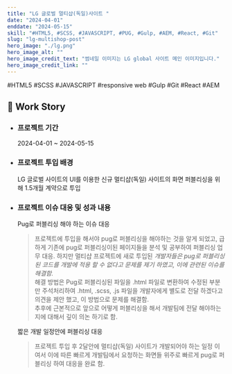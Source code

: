 ```yaml
---
title: "LG 글로벌 멀티샵(독일)사이트 "
date: "2024-04-01"
enddate: "2024-05-15"
skill: "#HTML5, #SCSS, #JAVASCRIPT, #PUG, #Gulp, #AEM, #React, #Git"
slug: "lg-multishop-post"
hero_image: "./lg.png"
hero_image_alt: ""
hero_image_credit_text: "썸네일 이미지는 LG global 사이트 메인 이미지입니다."
hero_image_credit_link: ""
---
```


<div className="badge-wrap">
  <span className="badge badge-html">#HTML5</span>
  <span className="badge badge-css">#SCSS</span>
  <span className="badge badge-javscript">#JAVASCRIPT</span>
  <span className="badge badge-rwd">#responsive web</span>
  <span className="badge badge-build">#Gulp</span>
  <span className="badge badge-git">#Git</span>
  <span className="badge badge-react">#React</span>
  <span className="badge badge-cms">#AEM</span>
</div>

## 🎤 Work Story

- ### 프로젝트 기간

  2024-04-01 ~ 2024-05-15

- ### 프로젝트 투입 배경

  LG 글로벌 사이트의 UI를 이용한 신규 멀티샵(독일) 사이트의 화면 퍼블리싱을 위해 1.5개월 계약으로 투입

- ### 프로젝트 이슈 대응 및 성과 내용

  Pug로 퍼블리싱 해야 하는 이슈 대응

  > 프로젝트에 투입을 해서야 pug로 퍼블리싱을 해야하는 것을 알게 되었고, 급하게 기존에 pug로 퍼블리싱이된 페이지들을 분석 및 공부하여 퍼블리싱 업무 대응.
  > 하지만 멀티샵 프로젝트에 새로 투입된 <em>개발자들은 pug로 퍼블리싱된 코드를 개발에 적용 할 수 없다고 문제를 제기 하였고, 이에 관련된 이슈를 해결함.</em> <br/>
  > 해결 방법은 Pug로 퍼블리싱된 파일을 .html 파일로 변환하여 수정된 부분만 주석처리하여 .html, .scss, .js 파일을 개발자에게 별도로 전달 하겠다고 의견을 제안 했고, 이 방법으로 문제를 해결함. <br/>
  > 추후에 근본적으로 앞으로 어떻게 퍼블리싱을 해서 개발팀에 전달 해야하는지에 대해서 깊이 의논 하기로 함.

  짧은 개발 일정안에 퍼블리싱 대응

  > 프로젝트 투입 후 2달안에 멀티샵(독일) 사이트가 개발되어야 하는 일정 이여서 이에 따른 빠르게 개발팀에서 요청하는 화면들 위주로 빠르게 pug로 퍼블리싱 하여 대응을 완료 함.
